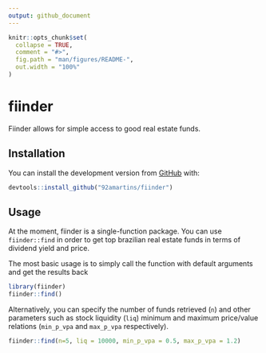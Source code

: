 ```yaml
---
output: github_document
---
```


<!-- README.md is generated from README.Rmd. Please edit that file -->

```r
knitr::opts_chunk$set(
  collapse = TRUE,
  comment = "#>",
  fig.path = "man/figures/README-",
  out.width = "100%"
)
```

# fiinder

<!-- badges: start -->
<!-- badges: end -->

Fiinder allows for simple access to good real estate funds.

## Installation

You can install the development version from [GitHub](https://github.com/) with:

``` r
devtools::install_github("92amartins/fiinder")
```
## Usage

At the moment, fiinder is a single-function package. You can use `fiinder::find`
in order to get top brazilian real estate funds in terms of dividend yield and
price.

The most basic usage is to simply call the function with default arguments and
get the results back

```r
library(fiinder)
fiinder::find()
```

Alternatively, you can specify the number of funds retrieved (`n`) and other
parameters such as stock liquidity (`liq`) minimum and maximum price/value relations
(`min_p_vpa` and `max_p_vpa` respectively).

```r
fiinder::find(n=5, liq = 10000, min_p_vpa = 0.5, max_p_vpa = 1.2)
```
